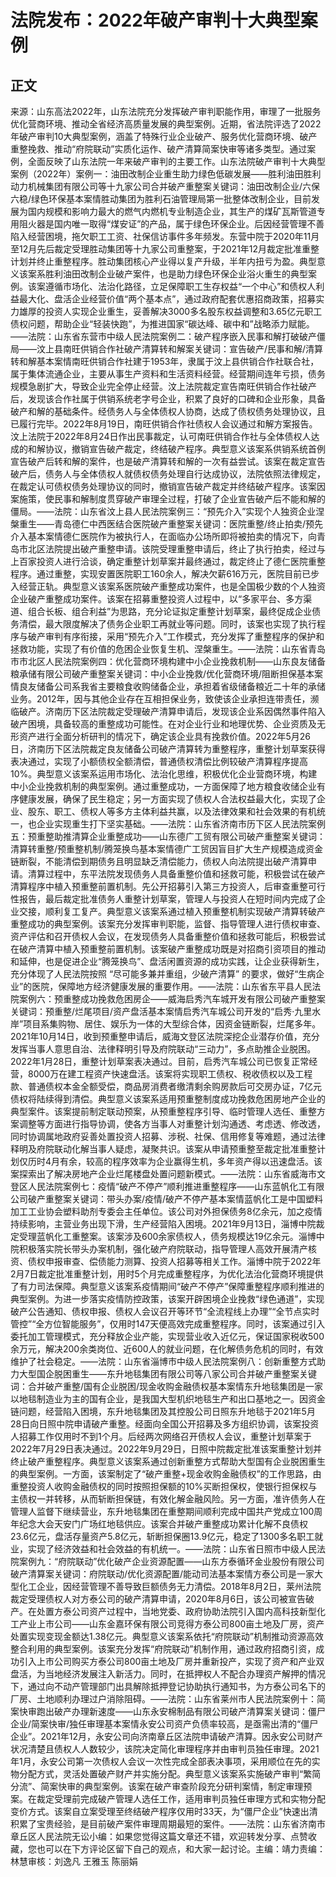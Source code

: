 # 法院发布：2022年破产审判十大典型案例
## 正文
来源：山东高法2022年，山东法院充分发挥破产审判职能作用，审理了一批服务优化营商环境、推动全省经济高质量发展的典型案例。近期，省法院评选了2022年破产审判10大典型案例，涵盖了特殊行业企业破产、服务优化营商环境、破产重整挽救、推动“府院联动”实质化运作、破产清算简案快审等诸多类型。通过案例，全面反映了山东法院一年来破产审判的主要工作。山东法院破产审判十大典型案例（2022年）案例一：油田改制企业重生助力绿色低碳发展——胜利油田胜利动力机械集团有限公司等十九家公司合并破产重整案关键词：油田改制企业/六保六稳/绿色环保基本案情胜动集团为胜利石油管理局第一批整体改制企业，目前发展为国内规模和影响力最大的燃气内燃机专业制造企业，其生产的煤矿瓦斯管道专用阻火器是国内唯一取得“煤安证”的产品，属于绿色环保企业。后因经营管理不善陷入经营困境，拖欠职工工资、社保信访事件多年频发。东营中院于2020年11月至12月先后裁定受理胜动集团等十九家公司重整案，于2021年12月裁定批准重整计划并终止重整程序。胜动集团核心产业得以复产升级，半年内扭亏为盈。典型意义该案系胜利油田改制企业破产案件，也是助力绿色环保企业浴火重生的典型案例。该案遵循市场化、法治化路径，立足保障职工生存权益“一个中心”和债权人利益最大化、盘活企业经营价值“两个基本点”，通过政府配套优惠招商政策，招募实力雄厚的投资人实现企业重生，妥善解决3000多名股东权益调整和3.65亿元职工债权问题，帮助企业“轻装快跑”，为推进国家“碳达峰、碳中和”战略添力赋能。——法院：山东省东营市中级人民法院案例二：破产程序嵌入民事和解打破破产僵局——汶上县南旺供销合作社破产清算转和解案关键词：宣告破产/民事和解/清算转和解基本案情南旺供销合作社建于1953年，隶属于汶上县供销合作社联合社，属于集体流通企业，主要从事生产资料和生活资料经营。经营期间连年亏损，债务规模急剧扩大，导致企业完全停止经营。汶上法院裁定宣告南旺供销合作社破产后，发现该合作社属于供销系统老字号企业，积累了良好的口碑和企业形象，具备破产和解的基础条件。经债务人与全体债权人协商，达成了债权债务处理协议，且已履行完毕。2022年8月19日，南旺供销合作社债权人会议通过和解方案报告。汶上法院于2022年8月24日作出民事裁定，认可南旺供销合作社与全体债权人达成的和解协议，撤销宣告破产裁定，终结破产程序。典型意义该案系供销系统首例宣告破产后转和解的案件，也是破产清算转和解的一次有益尝试。该案在裁定宣告破产后，债务人与全体债权人就债权债务处理自行达成协议，法院依照法律规定，在裁定认可债权债务处理协议的同时，撤销宣告破产裁定并终结破产程序。该案因案施策，使民事和解制度贯穿破产审理全过程，打破了企业宣告破产后不能和解的僵局。——法院：山东省汶上县人民法院案例三：“预先介入”实现个人独资企业涅槃重生——青岛德仁中西医结合医院破产重整案关键词：医院重整/终止拍卖/预先介入基本案情德仁医院作为被执行人，在面临办公场所即将被拍卖的情况下，向青岛市北区法院提出破产重整申请。该院受理重整申请后，终止了执行拍卖，经过与上百家投资人进行洽谈，确定重整计划草案并最终通过，裁定终止了德仁医院重整程序。通过重整，实现安置医院职工160余人，解决欠薪616万元，医院目前已步入经营正轨。典型意义该案系医院破产重整成功案件，也是全国极少数的个人独资企业破产重整成功案件。该案在招募重整投资人过程中，以“多家平台、多方渠道、组合长板、组合利益”为思路，充分论证拟定重整计划草案，最终促成企业债务清偿，最大限度解决了债务企业职工再就业等问题。同时，该案也实现了执行程序与破产审判有序衔接，采用“预先介入”工作模式，充分发挥了重整程序的保护和拯救功能，实现了有价值的危困企业恢复生机、涅槃重生。——法院：山东省青岛市市北区人民法院案例四：优化营商环境构建中小企业挽救机制——山东良友储备粮承储有限公司破产重整案关键词：中小企业挽救/优化营商环境/阻断担保基本案情良友储备公司系我省主要粮食收购储备企业，承担着省级储备粮近二十年的承储业务。2012年，因与其他企业存在互相担保业务，致使该企业承担连带责任，濒临破产。济南历下区法院裁定受理破产清算申请后，发现该企业系因偶然事件陷入破产困境，具备较高的重整成功可能性。在对企业行业和地理优势、企业资质及无形资产进行全面分析研判的情况下，确定该企业具有挽救价值。2022年5月26日，济南历下区法院裁定良友储备公司破产清算转为重整程序，重整计划草案获得表决通过，实现了小额债权全额清偿，普通债权清偿比例较破产清算程序提高10%。典型意义该案系运用市场化、法治化思维，积极优化企业营商环境，构建中小企业挽救机制的典型案例。通过重整成功，一方面保障了地方粮食收储企业有序健康发展，确保了民生稳定；另一方面实现了债权人合法权益最大化，实现了企业、股东、职工、债权人等多方主体利益共赢，以及法律效果和社会效果的有机统一，也企业实现重生打下坚实基础。——法院：山东省济南市历下区人民法院案例五：预重整助推清算企业重整成功——山东德广工贸有限公司破产重整案关键词：清算转重整/预重整机制/腾笼换鸟基本案情德广工贸因盲目扩大生产规模造成资金链断裂，不能清偿到期债务且明显缺乏清偿能力，债权人向法院提出破产清算申请。清算过程中，东平法院发现债务人具备重整价值和拯救可能，积极尝试在破产清算程序中植入预重整前置机制。先公开招募引入第三方投资人，后审查重整可行性报告，最后裁定批准债务人重整计划草案，管理人与投资人在短时间内完成了企业交接，顺利复工复产。典型意义该案系通过植入预重整机制实现破产清算转破产重整成功的典型案例。该案充分发挥审判职能，监督、指导管理人进行债权审查、资产评估和召开债权人会议，在发现债务人具备重整价值和拯救可能后，积极尝试在破产清算中植入预重整前置机制。该案破产重整成功既是对招商引资项目的推动和延伸，也是促进企业“腾笼换鸟”、盘活闲置资源的成功实践，让企业获得新生，充分体现了人民法院按照 “尽可能多兼并重组，少破产清算” 的要求，做好“生病企业”的医院，保障地方经济健康发展的重要作用。——法院：山东省东平县人民法院案例六：预重整成功挽救危困房企——威海启秀汽车城开发有限公司破产重整案关键词：预重整/烂尾项目/资产盘活基本案情启秀汽车城公司开发的“启秀·九里水岸”项目系集购物、居住、娱乐为一体的大型综合体，因资金链断裂，烂尾多年。2021年10月14日，收到预重整申请后，威海文登区法院深挖企业潜存价值，充分发挥当事人意思自治、法律释明引导及府院联动“三动力”，多点助推企业脱困。2022年1月28日，重整计划草案表决通过。目前，启秀汽车城公司已恢复正常经营，8000万在建工程资产快速盘活。该案将实现职工债权、税收债权以及工程款、普通债权本金全额受偿，商品房消费者缴清剩余购房款后可交房办证，7亿元债权将陆续得到清偿。典型意义该案系适用预重整制度成功挽救危困房地产企业的典型案件。该案提前制定联动预案，从预重整程序引导、临时管理人选任、重整方案调整等方面进行指导协调，使各方当事人对重整计划沟通透、考虑透、修改透，同时协调属地政府妥善处置投资人招募、涉税、社保、信用修复等难题，通过法律释明及府院联动化解当事人疑虑，凝聚共识。该案从申请预重整至裁定批准重整计划仅历时4月有余，较高的程序效率为企业赢得生机，多年资产得以迅速盘活。该案探索出了解决房地产企业烂尾楼盘处置问题新模式。——法院：山东省威海市文登区人民法院案例七：疫情“破产不停产”顺利推进重整程序——山东蓝帆化工有限公司破产重整案关键词：带头办案/疫情/破产不停产基本案情蓝帆化工是中国塑料加工工业协会塑料助剂专委会主任单位。该公司对外担保债务8亿余元，加之疫情持续影响，主营业务出现下滑，生产经营陷入困境。2021年9月13日，淄博中院裁定受理蓝帆化工重整案。该案涉及600余家债权人，债务规模达19亿余元。淄博中院积极落实院长带头办案机制，强化破产府院联动，指导管理人高效开展清产核资、债权申报审查、偿债能力测算、投资人招募等相关工作。淄博中院于2022年2月7日裁定批准重整计划，用时5个月完成重整程序，为优化法治化营商环境提供了有力司法保障。典型意义该案系疫情期间“破产不停产”保障重整程序顺利推进的典型案例。为进一步落实疫情防控政策，该案开辟困境企业挽救“绿色通道”，实现破产公告通知、债权申报、债权人会议召开等环节“全流程线上办理”“全节点实时管控”“全方位智能服务”，仅用时147天便高效完成重整程序。同时，该案通过引入委托加工管理模式，充分释放企业产能，实现营业收入近亿元，保证国家税收500余万元，解决200余类岗位、近600人的就业问题，在化解债务危机的同时，有效维护了社会稳定。——法院：山东省淄博市中级人民法院案例八：创新重整方式助力大型国企脱困重生——东升地毯集团有限公司等八家公司合并破产重整案关键词：合并破产重整/国有企业脱困/现金收购金融债权基本案情东升地毯集团是一家以地毯制造业为主的国有企业，是我国大型机织地毯生产和出口基地之一。因资金链问题，经营陷入困境，东升地毯集团及其控股公司日照东升地毯于2021年5月28日向日照中院申请破产重整。经面向全国公开招募及多方组织协调，该案投资人招募工作仅用时不到1个月。后经两次网络召开债权人会议，重整计划草案于2022年7月29日表决通过。2022年9月29日，日照中院裁定批准该案重整计划并终止破产重整程序。典型意义该案系通过创新重整方式帮助大型国有企业脱困重生的典型案例。一方面，该案制定了“破产重整+现金收购金融债权”的工作思路，由重整投资人收购金融债权的同时按照担保额的10%买断担保权，使银行担保权与主债权一并转移，从而斩断担保链，有效化解金融风险。另一方面，准许债务人在管理人监督下继续营业，东升地毯集团在重整期间顺利完成中国共产党成立100周年纪念大会天安门广场红地毯供应。该案合并破产重整成功累计化解不良债权23.6亿元，盘活存量资产5.8亿元，斩断担保圈13.9亿元，稳定了1300多名职工就业，实现了经济效益和社会效益的有机统一。——法院：山东省日照市中级人民法院案例九：“府院联动”优化破产企业资源配置——山东方泰循环金业股份有限公司破产清算案关键词：府院联动/优化资源配置/能动司法基本案情方泰公司是一家大型化工企业，因经营管理不善导致巨额债务无力清偿。2018年8月2日，莱州法院裁定受理债权人对方泰公司的破产清算申请，2020年8月6日，该公司被宣告破产。在处置方泰公司资产过程中，当地党委、政府协助法院引入国内高科技新型化工产业上市公司——山东金嘉环保有限公司竞得方泰公司800亩土地及厂房，资产处置实现变现金额达1.38亿元。典型意义该案系依托“府院联动”机制推动资源高效整合利用的典型案例。该案充分发挥“府院联动”机制作用，通过政府招商引资，成功引入上市公司购买方泰公司800亩土地及厂房并重新投产，实现了资产和产业双盘活，为当地经济发展注入新活力。同时，在抵押权人不配合办理资产解押的情况下，通过向不动产管理部门出具解除抵押登记协助执行通知书，为方泰公司名下的厂房、土地顺利办理过户消除阻碍。——法院：山东省莱州市人民法院案例十：简案快审跑出破产办理新速度——山东永安棉制品有限公司破产清算案关键词：僵尸企业/简案快审/独任审理基本案情永安公司资产负债率较高，是亟需出清的“僵尸企业”。2021年12月，永安公司向济南章丘区法院申请破产清算。因永安公司财产状况清楚且债权人人数较少，该院决定简化审理程序并由审判员独任审理。2021年1月，永安公司第一次债权人会议一次性完成全部表决事项，采用顺位在先的实物分配方式，灵活处置破产财产并实施分配。典型意义该案系实施破产审判“繁简分流”、简案快审的典型案例。该案在破产审查阶段充分研判案情，制定审理预案。在裁定受理前完成破产管理人选任工作，适用审判员独任审理方式和实物分配变价方式。该案自立案受理至终结破产程序仅用时33天，为“僵尸企业”快速出清积累了宝贵经验，是目前破产案件审理周期最短的案件。——法院：山东省济南市章丘区人民法院无讼小编：如果您觉得这篇文章还不错，欢迎转发分享、点赞收藏，您也可以在下方评论区留下自己的观点，和大家一起讨论。主编：靖力责编：林慧审核：刘逸凡 王雅玉 陈丽娟